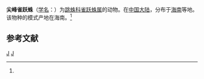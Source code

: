 {{Speciesbox
| taxon = Spartaeus jianfengensis
| binomial_authority = (Song et Chai, 1991)<ref name='id14880'>{{cite web| url =http://www.bioinfo.cn/db05/BjdwSpecies.php?action=view&id=14880| title =尖峰雀跃蛛| work =《中国动物物种编目数据库》| publisher =中国科学院微生物研究所| author =中国科学院动物研究所| accessdate =2009-04-28| deadurl =yes| archiveurl =https://web.archive.org/web/20160305032539/http://www.bioinfo.cn/db05/BjdwSpecies.php?action=view&id=14880| archivedate =2016-03-05}}</ref>
}}

'''尖峰雀跃蛛'''（[[学名|学名]]：{{lang|la|''Spartaeus jianfengensis''}}）为[[跳蛛科|跳蛛科]][[雀跃蛛属|雀跃蛛属]]的动物。在[[中国大陆|中国大陆]]，分布于[[海南|海南]]等地。该物种的模式产地在海南。<ref name='id14880'/>

== 参考文献 ==
{{reflist}}

{{蜘蛛小作品}}

{{Taxonbar}}
[[Category:1991年描述的动物|J]]
[[Category:雀跃蛛属|J]]